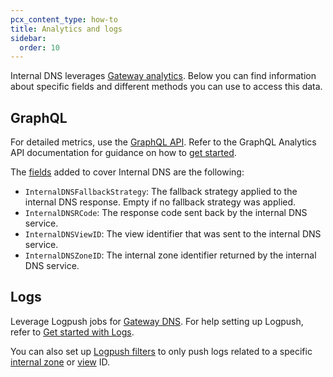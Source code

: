 ```yaml
---
pcx_content_type: how-to
title: Analytics and logs
sidebar:
  order: 10
---
```


Internal DNS leverages [Gateway analytics](/cloudflare-one/insights/analytics/gateway/). Below you can find information about specific fields and different methods you can use to access this data.

## GraphQL

For detailed metrics, use the [GraphQL API](/analytics/graphql-api/). Refer to the GraphQL Analytics API documentation for guidance on how to [get started](/analytics/graphql-api/getting-started/).

The [fields](/analytics/graphql-api/getting-started/querying-basics/) added to cover Internal DNS are the following:

- `InternalDNSFallbackStrategy`: The fallback strategy applied to the internal DNS response. Empty if no fallback strategy was applied.
- `InternalDNSRCode`: The response code sent back by the internal DNS service.
- `InternalDNSViewID`: The view identifier that was sent to the internal DNS service.
- `InternalDNSZoneID`: The internal zone identifier returned by the internal DNS service.

## Logs

Leverage Logpush jobs for [Gateway DNS](/logs/reference/log-fields/account/gateway_dns/#internaldnsfallbackstrategy). For help setting up Logpush, refer to [Get started with Logs](/logs/get-started/).

You can also set up [Logpush filters](/logs/reference/filters/) to only push logs related to a specific [internal zone](/dns/internal-dns/internal-zones/) or [view](/dns/internal-dns/dns-views/) ID.